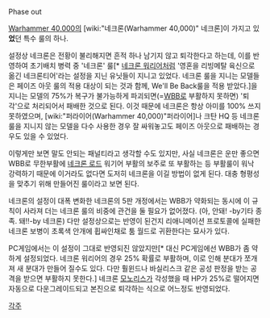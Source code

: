 Phase out

[[Warhammer 40,000]]의 [wiki:"네크론(Warhammer 40,000)" 네크론]이 가지고 있'''었'''던 특수 룰의 하나.

설정상 네크론은 전황이 불리해지면 흔적 하나 남기지 않고 퇴각한다고 하는데, 이를 반영하여 초기배치 병력 중 '네크론' 룰[* [[네크론 워리어]]처럼 '영혼을 리빙메탈 육신으로 옮긴 네크론티어'라는 설정을 지닌 유닛들이 지니고 있었다. 네크론 룰을 지니는 모델들은 페이즈 아웃 룰의 적용 대상이 되는 것과 함께, We'll Be Back룰을 적용 받았다.]을 지니는 모델의 75%가 복구가 불가능하게 파괴되면(=[[WBB]]로 부활하지 못하면) '퇴각'으로 처리되어서 패배한 것으로 된다. 이것 때문에 네크론은 항상 아미를 100% 쓰지 못하였으며, [wiki:"퍼라이어(Warhammer 40,000)"퍼라이어]나 크탄 HQ 등 네크론 룰을 지니지 않는 모델을 다수 사용한 경우 잘 싸워놓고도 페이즈 아웃으로 패배하는 경우도 있을 수 있었다.

이렇게만 보면 말도 안되는 패널티라고 생각할 수도 있지만, 사실 네크론은 운만 좋으면 WBB로 무한부활에 [[네크론 로드]] 워기어 부활의 보주로 또 부활하는 등 부활룰이 워낙 강력하기 때문에 이거라도 없다면 도저히 네크론을 이길 방법이 없게 된다. 대충 형평성을 맞추기 위해 만들어진 룰이라고 보면 된다.

네크론의 설정이 대폭 변화한 네크론의 5판 개정에서는 WBB가 약화되는 동시에 이 규칙이 사라져 더는 네크론 룰의 비중에 관건을 둘 필요가 없어졌다. (아, 안돼! -by기타 종족. 돼!!-by 네크론) 다만 설정상으로는 반영이 된건지 리애니메이션 프로토콜에 실패한 네크론 보병이 초록색 안개에 휩싸인채로 툼 월드로 귀환한다는 묘사가 있다.

PC게임에서는 이 설정이 그대로 반영되진 않았지만[* 대신 PC게임에선 WBB가 좀 약하게 설정되었다. 네크론 워리어의 경우 25% 확률로 부활하며, 이로 인해 분대가 쪼개져 새 분대가 만들어 질수도 있다. 다만 훨윈드나 바실리스크 같은 공성 판정을 받는 공격을 받으면 부활하지 못한다.] 네크론 [[모노리스]]가 각성했을 때 HP가 25%로 떨어지면 자동으로 다운그레이드되고 본진으로 퇴각하는 식으로 어느정도 반영되었다.

[[각주]]
